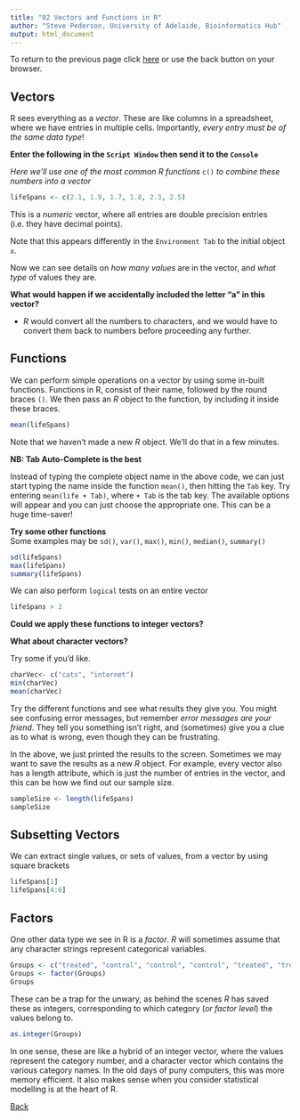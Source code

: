 ```yaml
---
title: "02 Vectors and Functions in R"
author: "Steve Pederson, University of Adelaide, Bioinformatics Hub"
output: html_document
---
```


To return to the previous page click [here](https://uofabioinformaticshub.github.io/schoolOfMedicine2016/) or use the back button on your browser.

## Vectors
R sees everything as a _vector_. 
These are like columns in a spreadsheet, where we have entries in multiple cells.
Importantly, _every entry must be of the same data type_!

**Enter the following in the `Script Window` then send it to the `Console`**

_Here we'll use one of the most common R functions_ `c()` _to combine these numbers into a vector_

```r
lifeSpans <- c(2.1, 1.9, 1.7, 1.8, 2.3, 2.5)
```

This is a _numeric_ vector, where all entries are double precision entries (i.e. they have decimal points).  

Note that this appears differently in the `Environment Tab` to the initial object `x`.

Now we can see details on _how many values_ are in the vector, and _what type_ of values they are.

**What would happen if we accidentally included the letter "a" in this vector?**

- *R* would convert all the numbers to characters, and we would have to convert them back to numbers before proceeding any further.

## Functions

We can perform simple operations on a vector by using some in-built functions.
Functions in R, consist of their name, followed by the round braces `()`.
We then pass an *R* object to the function, by including it inside these braces.

```r
mean(lifeSpans)
```

Note that we haven't made a new *R* object.
We'll do that in a few minutes.

**NB: Tab Auto-Complete is the best**

Instead of typing the complete object name in the above code, we can just start typing the name inside the function `mean()`, then hitting the `Tab` key.
Try entering `mean(life + Tab)`, where `+ Tab` is the tab key.
The available options will appear and you can just choose the appropriate one.
This can be a huge time-saver!

**Try some other functions**  
Some examples may be `sd()`, `var()`, `max()`, `min()`, `median()`, `summary()`

```r
sd(lifeSpans)
max(lifeSpans)
summary(lifeSpans)
```

We can also perform `logical` tests on an entire vector

```r
lifeSpans > 2
```

**Could we apply these functions to integer vectors?**  

**What about character vectors?**

Try some if you'd like.
```r
charVec<- c("cats", "internet")
min(charVec)
mean(charVec)
```
Try the different functions and see what results they give you.
You might see confusing error messages, but remember *error messages are your friend*.
They tell you something isn't right, and (sometimes) give you a clue as to what is wrong, even though they can be frustrating.

In the above, we just printed the results to the screen.
Sometimes we may want to save the results as a new *R* object.
For example, every vector also has a length attribute, which is just the number of entries in the vector, and this can be how we find out our sample size.
```r
sampleSize <- length(lifeSpans)
sampleSize
```

## Subsetting Vectors

We can extract single values, or sets of values, from a vector by using square brackets

```r
lifeSpans[1]
lifeSpans[4:6]
```

## Factors

One other data type we see in R is a _factor_.
*R* will sometimes assume that any character strings represent categorical variables.
```r
Groups <- c("treated", "control", "control", "control", "treated", "treated")
Groups <- factor(Groups)
Groups
```

These can be a trap for the unwary, as behind the scenes *R* has saved these as integers, corresponding to which category (_or factor level_) the values belong to.

```r
as.integer(Groups)
```

In one sense, these are like a hybrid of an integer vector, where the values represent the category number, and a character vector which contains the various category names.
In the old days of puny computers, this was more memory efficient.
It also makes sense when you consider statistical modelling is at the heart of R.

[Back](https://uofabioinformaticshub.github.io/schoolOfMedicine2016/)
